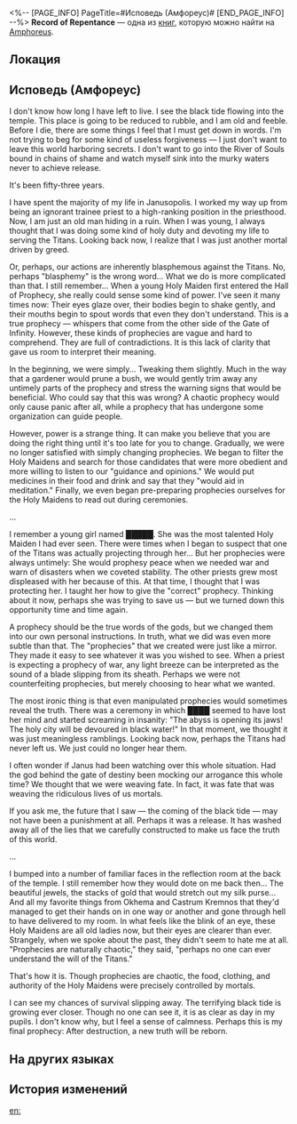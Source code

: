 <%-- [PAGE_INFO]
PageTitle=#Исповедь (Амфореус)#
[END_PAGE_INFO] --%>
{{Дополнить}}
{{Книга Инфобокс
|id           = 489
|partIds      = 190802
|Название     = Record of Repentance
|Изображение  = Предмет Книга Амфореус 2.png
|Мир          = Amphoreus
|Томов        = 1
|Автор        = <!--нужно добавить-->
|Описание     = The final notes of an unnamed priest. It was concealed in a hidden corner of a temple for many years before being discovered.
|Том1         = {{tx}}
|Источник1    = {{tx|Отсутствует источник}}
|Персонажи    = Janus
|Фракции      = Okhema
}}
'''Record of Repentance''' — одна из [[Книги|книг]], которую можно найти на [[Amphoreus]].

==Локация==
{{Отметка карты|<!--название карты-->|<!--id отметки-->}}

==Исповедь (Амфореус)==
I don't know how long I have left to live. I see the black tide flowing into the temple. This place is going to be reduced to rubble, and I am old and feeble. Before I die, there are some things I feel that I must get down in words. I'm not trying to beg for some kind of useless forgiveness &mdash; I just don't want to leave this world harboring secrets. I don't want to go into the River of Souls bound in chains of shame and watch myself sink into the murky waters never to achieve release.

It's been fifty-three years.

I have spent the majority of my life in Janusopolis. I worked my way up from being an ignorant trainee priest to a high-ranking position in the priesthood. Now, I am just an old man hiding in a ruin. When I was young, I always thought that I was doing some kind of holy duty and devoting my life to serving the Titans. Looking back now, I realize that I was just another mortal driven by greed.

Or, perhaps, our actions are inherently blasphemous against the Titans. No, perhaps "blasphemy" is the wrong word... What we do is more complicated than that. I still remember... When a young Holy Maiden first entered the Hall of Prophecy, she really could sense some kind of power. I've seen it many times now: Their eyes glaze over, their bodies begin to shake gently, and their mouths begin to spout words that even they don't understand. This is a true prophecy &mdash; whispers that come from the other side of the Gate of Infinity. However, these kinds of prophecies are vague and hard to comprehend. They are full of contradictions. It is this lack of clarity that gave us room to interpret their meaning.

In the beginning, we were simply... Tweaking them slightly. Much in the way that a gardener would prune a bush, we would gently trim away any untimely parts of the prophecy and stress the warning signs that would be beneficial. Who could say that this was wrong? A chaotic prophecy would only cause panic after all, while a prophecy that has undergone some organization can guide people.

However, power is a strange thing. It can make you believe that you are doing the right thing until it's too late for you to change. Gradually, we were no longer satisfied with simply changing prophecies. We began to filter the Holy Maidens and search for those candidates that were more obedient and more willing to listen to our "guidance and opinions." We would put medicines in their food and drink and say that they "would aid in meditation." Finally, we even began pre-preparing prophecies ourselves for the Holy Maidens to read out during ceremonies.

...

I remember a young girl named █████. She was the most talented Holy Maiden I had ever seen. There were times when I began to suspect that one of the Titans was actually projecting through her... But her prophecies were always untimely: She would prophesy peace when we needed war and warn of disasters when we coveted stability. The other priests grew most displeased with her because of this. At that time, I thought that I was protecting her. I taught her how to give the "correct" prophecy. Thinking about it now, perhaps she was trying to save us &mdash; but we turned down this opportunity time and time again.

A prophecy should be the true words of the gods, but we changed them into our own personal instructions. In truth, what we did was even more subtle than that. The "prophecies" that we created were just like a mirror. They made it easy to see whatever it was you wished to see. When a priest is expecting a prophecy of war, any light breeze can be interpreted as the sound of a blade slipping from its sheath. Perhaps we were not counterfeiting prophecies, but merely choosing to hear what we wanted.

The most ironic thing is that even manipulated prophecies would sometimes reveal the truth. There was a ceremony in which ████ seemed to have lost her mind and started screaming in insanity: "The abyss is opening its jaws! The holy city will be devoured in black water!" In that moment, we thought it was just meaningless ramblings. Looking back now, perhaps the Titans had never left us. We just could no longer hear them.

I often wonder if Janus had been watching over this whole situation. Had the god behind the gate of destiny been mocking our arrogance this whole time? We thought that we were weaving fate. In fact, it was fate that was weaving the ridiculous lives of us mortals.

If you ask me, the future that I saw &mdash; the coming of the black tide &mdash; may not have been a punishment at all. Perhaps it was a release. It has washed away all of the lies that we carefully constructed to make us face the truth of this world.

...

I bumped into a number of familiar faces in the reflection room at the back of the temple. I still remember how they would dote on me back then... The beautiful jewels, the stacks of gold that would stretch out my silk purse... And all my favorite things from Okhema and Castrum Kremnos that they'd managed to get their hands on in one way or another and gone through hell to have delivered to my room. In what feels like the blink of an eye, these Holy Maidens are all old ladies now, but their eyes are clearer than ever. Strangely, when we spoke about the past, they didn't seem to hate me at all. "Prophecies are naturally chaotic," they said, "perhaps no one can ever understand the will of the Titans."

That's how it is. Though prophecies are chaotic, the food, clothing, and authority of the Holy Maidens were precisely controlled by mortals.

I can see my chances of survival slipping away. The terrifying black tide is growing ever closer. Though no one can see it, it is as clear as day in my pupils. I don't know why, but I feel a sense of calmness. Perhaps this is my final prophecy: After destruction, a new truth will be reborn.

==На других языках==
{{На других языках
|en   = Record of Repentance
|zhs  = 忏悔录
|zht  = 懺悔錄
|ja   = 懺悔録
|ko   = 참회록
|es   = Confesiones
|fr   = Registre de confessions
|ru   = Исповедь
|th   = บันทึกการสำนึกผิด
|vi   = Lời Ăn Năn
|de   = Bekenntnisse
|id   = Catatan Pengakuan
|pt   = Registro de Arrependimento
}}

==История изменений==
{{История изменений|3.5}}

[[en:]]
